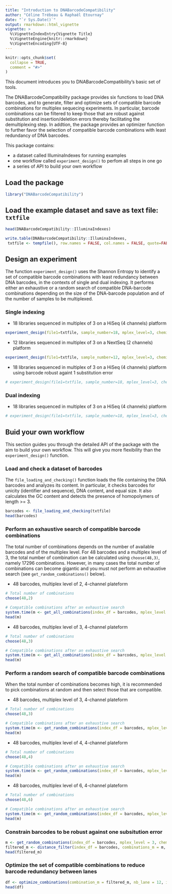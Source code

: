 ```yaml
---
title: "Introduction to DNABarcodeCompatibility"
author: "Céline Trébeau & Raphaël Etournay"
date: "`r Sys.Date()`"
output: rmarkdown::html_vignette
vignette: >
  %\VignetteIndexEntry{Vignette Title}
  %\VignetteEngine{knitr::rmarkdown}
  %\VignetteEncoding{UTF-8}
---
```


```r
knitr::opts_chunk$set(
  collapse = TRUE,
  comment = "#>"
)
```

This document introduces you to DNABarcodeCompatibility’s basic set of tools. 

The DNABarcodeCompatibility package provides six functions to load DNA barcodes, and to generate, filter and optimize sets of compatible barcode combinations for multiplex sequecing experiments. In particular, barcode combinations can be filtered to keep those that are robust against substitution and insertion/deletion errors thereby facilitating the demultiplexing step. In addtion, the package provides an optimizer function to further favor the selection of compatible barcode combinations with least redundancy of DNA barcodes.

This package contains:

* a dataset called IlluminaIndexes for running examples
* one workflow called `experiment_design()` to perfom all steps in one go
* a series of API to build your own workflow

## Load the package

```r
library("DNABarcodeCompatibility")
```

## Load the example dataset and save as text file: `txtfile`

```r
head(DNABarcodeCompatibility::IlluminaIndexes)

write.table(DNABarcodeCompatibility::IlluminaIndexes,
 txtfile <- tempfile(), row.names = FALSE, col.names = FALSE, quote=FALSE)
```


## Design an experiment 

The function `experiment_design()` uses the Shannon Entropy to identify a set of compatible barcode combinations with least redundancy between DNA barcodes, in the contexts of single and dual indexing. It performs either an exhaustive or a random search of compatible DNA-barcode combinations depending on the size of the DNA-barcode population and of the number of samples to be multiplexed.

### Single indexing

* 18 libraries sequenced in multiplex of 3 on a HiSeq (4 channels) platform
```r
experiment_design(file1=txtfile, sample_number=18, mplex_level=3, chemistry=4)
```

* 12 libraries sequenced in multiplex of 3 on a NextSeq (2 channels) platform
```r
experiment_design(file1=txtfile, sample_number=12, mplex_level=3, chemistry=2)
```

* 18 libraries sequenced in multiplex of 3 on a HiSeq (4 channels) platform using barcode robust againt 1 substitution error
```r
# experiment_design(file1=txtfile, sample_number=18, mplex_level=3, chemistry=4, metric = "hamming", d = 3)
```

### Dual indexing

* 18 libraries sequenced in multiplex of 3 on a HiSeq (4 channels) platform
```r
# experiment_design(file1=txtfile, sample_number=18, mplex_level=3, chemistry=4, file2 = txtfile)
```




## Buid your own workflow

This section guides you through the detailed API of the package with the aim to build your own workflow. This will give you more flexibility than the `experiment_design()` function.

### Load and check a dataset of barcodes

The `file_loading_and_checking()` function loads the file containing the DNA barcodes and analyzes its content. In particular, it checks barcodes for unicity (identifier and sequence), DNA content, and equal size. It also calculates the GC content and detects the presence of homopolymers of length >= 3.

```r
barcodes <- file_loading_and_checking(txtfile)
head(barcodes)
```

### Perform an exhaustive search of compatible barcode combinations

The total number of combinations depends on the number of available barcodes and of the multiplex level. For 48 barcodes and a multiplex level of 3, the total number of combination can be calculated using `choose(48,3)`, namely 17296 combinations. However, in many cases the total number of combinations can become gigantic and you must not perform an exhaustive search (see `get_random_combinations()` below).

* 48 barcodes, multiplex level of 2, 4-channel plateform
```r
# Total number of combinations
choose(48,2)

# Compatible combinations after an exhaustive search
system.time(m <- get_all_combinations(index_df = barcodes, mplex_level = 2, chemistry = 4))
head(m)

```

* 48 barcodes, multiplex level of 3, 4-channel plateform
```r
# Total number of combinations
choose(48,3)

# Compatible combinations after an exhaustive search
system.time(m <- get_all_combinations(index_df = barcodes, mplex_level = 3, chemistry = 4))
head(m)

```

### Perform a random search of compatible barcode combinations

When the total number of combinations becomes high, it is recommended to pick combinations at random and then select those that are compatible. 

* 48 barcodes, multiplex level of 3, 4-channel plateform
```r
# Total number of combinations
choose(48,3)

# Compatible combinations after an exhaustive search
system.time(m <- get_random_combinations(index_df = barcodes, mplex_level = 3, chemistry = 4))
head(m)

```

* 48 barcodes, multiplex level of 4, 4-channel plateform
```r
# Total number of combinations
choose(48,4)

# Compatible combinations after an exhaustive search
system.time(m <- get_random_combinations(index_df = barcodes, mplex_level = 4, chemistry = 4))
head(m)

```

* 48 barcodes, multiplex level of 6, 4-channel plateform
```r
# Total number of combinations
choose(48,6)

# Compatible combinations after an exhaustive search
system.time(m <- get_random_combinations(index_df = barcodes, mplex_level = 6, chemistry = 4))
head(m)

```

### Constrain barcodes to be robust against one subsitution error 


```r
m <- get_random_combinations(index_df = barcodes, mplex_level = 3, chemistry = 4)
filtered_m <- distance_filter(index_df = barcodes, combinations_m = m, metric = "hamming", d = 3)
head(filtered_m)
```

### Optimize the set of compatible combinations to reduce barcode redundancy between lanes

```r
df <- optimize_combinations(combination_m = filtered_m, nb_lane = 12, index_number = 48)
head(df)
```
